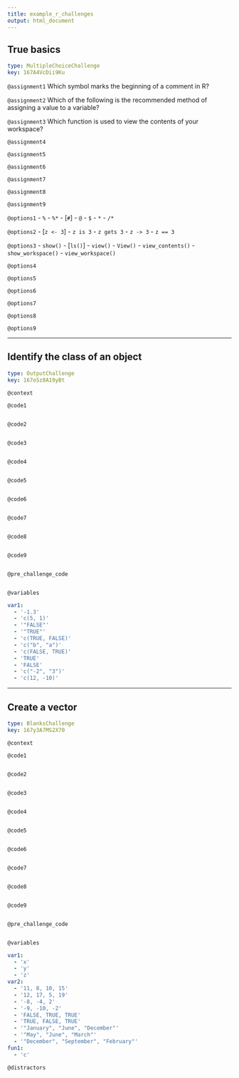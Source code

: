 ```yaml
---
title: example_r_challenges
output: html_document
---
```


## True basics

```yaml
type: MultipleChoiceChallenge
key: 167A4VcDii9Ku
```

`@assignment1`
Which symbol marks the beginning of a comment in R?

`@assignment2`
Which of the following is the recommended method of assigning a value to a variable?

`@assignment3`
Which function is used to view the contents of your workspace?

`@assignment4`


`@assignment5`


`@assignment6`


`@assignment7`


`@assignment8`


`@assignment9`


`@options1`
- `%`
- `%*`
- [`#`]
- `@`
- `$`
- `*`
- `/*`

`@options2`
- [`z <- 3`]
- `z is 3`
- `z gets 3`
- `z -> 3`
- `z == 3`

`@options3`
- `show()`
- [`ls()`]
- `view()`
- `View()`
- `view_contents()`
- `show_workspace()`
- `view_workspace()`

`@options4`


`@options5`


`@options6`


`@options7`


`@options8`


`@options9`


---

## Identify the class of an object

```yaml
type: OutputChallenge
key: 167oSz8A19yBt
```

`@context`


`@code1`
```r

```

`@code2`
```r

```

`@code3`
```r

```

`@code4`
```r

```

`@code5`
```r

```

`@code6`
```r

```

`@code7`
```r

```

`@code8`
```r

```

`@code9`
```r

```

`@pre_challenge_code`
```r

```

`@variables`
```yaml
var1:
  - '-1.3'
  - 'c(5, 1)'
  - '"FALSE"'
  - '"TRUE"'
  - 'c(TRUE, FALSE)'
  - 'c("b", "a")'
  - 'c(FALSE, TRUE)'
  - 'TRUE'
  - 'FALSE'
  - 'c("-2", "3")'
  - 'c(12, -10)'
```

---

## Create a vector

```yaml
type: BlanksChallenge
key: 167y3A7MS2X70
```

`@context`


`@code1`
```r

```

`@code2`
```r

```

`@code3`
```r

```

`@code4`
```r

```

`@code5`
```r

```

`@code6`
```r

```

`@code7`
```r

```

`@code8`
```r

```

`@code9`
```r

```

`@pre_challenge_code`
```r

```

`@variables`
```yaml
var1:
  - 'x'
  - 'y'
  - 'z'
var2:
  - '11, 8, 10, 15'
  - '12, 17, 5, 19'
  - '-8, -4, 2'
  - '-9, -10, -2'
  - 'FALSE, TRUE, TRUE'
  - 'TRUE, FALSE, TRUE'
  - '"January", "June", "December"'
  - '"May", "June", "March"'
  - '"December", "September", "February"'
fun1:
  - 'c'
```

`@distractors`
```yaml

```

